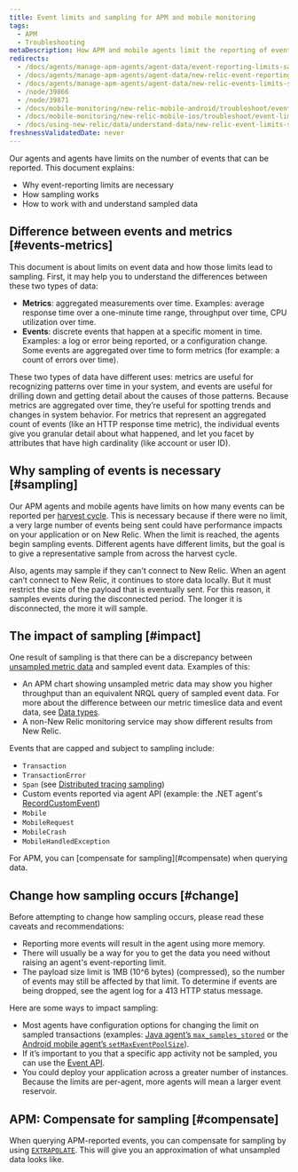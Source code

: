 ```yaml
---
title: Event limits and sampling for APM and mobile monitoring
tags:
  - APM
  - Troubleshooting
metaDescription: How APM and mobile agents limit the reporting of events and perform sampling when those limits are exceeded.
redirects:
  - /docs/agents/manage-apm-agents/agent-data/event-reporting-limits-sampling
  - /docs/agents/manage-apm-agents/agent-data/new-relic-event-reporting-limits-event-sampling
  - /docs/agents/manage-apm-agents/agent-data/new-relic-events-limits-sampling
  - /node/39866
  - /node/39871
  - /docs/mobile-monitoring/new-relic-mobile-android/troubleshoot/event-limits-sampling
  - /docs/mobile-monitoring/new-relic-mobile-ios/troubleshoot/event-limits-sampling
  - /docs/using-new-relic/data/understand-data/new-relic-event-limits-sampling
freshnessValidatedDate: never
---
```


Our <InlinePopover type="apm" /> agents and <InlinePopover type="mobile" /> agents have limits on the number of events that can be reported. This document explains:

* Why event-reporting limits are necessary
* How sampling works
* How to work with and understand sampled data

## Difference between events and metrics [#events-metrics]

This document is about limits on event data and how those limits lead to sampling. First, it may help you to understand the differences between these two types of data:

* **Metrics**: aggregated measurements over time. Examples: average response time over a one-minute time range, throughput over time, CPU utilization over time.
* **Events**: discrete events that happen at a specific moment in time. Examples: a log or error being reported, or a configuration change. Some events are aggregated over time to form metrics (for example: a count of errors over time).

These two types of data have different uses: metrics are useful for recognizing patterns over time in your system, and events are useful for drilling down and getting detail about the causes of those patterns. Because metrics are aggregated over time, they’re useful for spotting trends and changes in system behavior. For metrics that represent an aggregated count of events (like an HTTP response time metric), the individual events give you granular detail about what happened, and let you facet by attributes that have high cardinality (like account or user ID).

## Why sampling of events is necessary [#sampling]

Our APM agents and mobile agents have limits on how many events can be reported per [harvest cycle](/docs/using-new-relic/welcome-new-relic/getting-started/glossary#harvest-cycle). This is necessary because if there were no limit, a very large number of events being sent could have performance impacts on your application or on New Relic. When the limit is reached, the agents begin sampling events. Different agents have different limits, but the goal is to give a representative sample from across the harvest cycle.

Also, agents may sample if they can't connect to New Relic. When an agent can’t connect to New Relic, it continues to store data locally. But it must restrict the size of the payload that is eventually sent. For this reason, it samples events during the disconnected period. The longer it is disconnected, the more it will sample.

## The impact of sampling [#impact]

One result of sampling is that there can be a discrepancy between [unsampled metric data](/docs/using-new-relic/metrics/analyze-your-metrics/data-collection-metric-timeslice-event-data#overview) and sampled event data. Examples of this:

* An APM chart showing unsampled metric data may show you higher throughput than an equivalent NRQL query of sampled event data. For more about the difference between our metric timeslice data and event data, see [Data types](/docs/using-new-relic/metrics/analyze-your-metrics/data-collection-metric-timeslice-event-data).
* A non-New Relic monitoring service may show different results from New Relic.

Events that are capped and subject to sampling include:

* `Transaction`
* `TransactionError`
* `Span` (see [Distributed tracing sampling](/docs/apm/distributed-tracing/getting-started/how-new-relic-distributed-tracing-works#sampling))
* Custom events reported via agent API (example: the .NET agent's [RecordCustomEvent](/docs/agents/net-agent/net-agent-api/record-custom-event))
* `Mobile`
* `MobileRequest`
* `MobileCrash`
* `MobileHandledException`

<Callout variant="important">
  For APM, you can [compensate for sampling](#compensate) when querying data.
</Callout>

## Change how sampling occurs [#change]

Before attempting to change how sampling occurs, please read these caveats and recommendations:

* Reporting more events will result in the agent using more memory.
* There will usually be a way for you to get the data you need without raising an agent's event-reporting limit.
* The payload size limit is 1MB (10^6 bytes) (compressed), so the number of events may still be affected by that limit. To determine if events are being dropped, see the agent log for a 413 HTTP status message.

Here are some ways to impact sampling:

* Most agents have configuration options for changing the limit on sampled transactions (examples: [Java agent’s `max_samples_stored`](/docs/agents/java-agent/configuration/java-agent-configuration-config-file#ae-max_samples_stored) or the [Android mobile agent’s `setMaxEventPoolSize`](/docs/mobile-monitoring/new-relic-mobile/mobile-sdk/set-max-event-pool-size/)).
* If it’s important to you that a specific app activity not be sampled, you can use the [Event API](/docs/insights/insights-data-sources/custom-data/send-custom-events-event-api).
* You could deploy your application across a greater number of instances. Because the limits are per-agent, more agents will mean a larger event reservoir.

## APM: Compensate for sampling [#compensate]

When querying APM-reported events, you can compensate for sampling by using [`EXTRAPOLATE`](/docs/insights/nrql-new-relic-query-language/nrql-reference/nrql-syntax-components-functions#extrapolate). This will give you an approximation of what unsampled data looks like.
